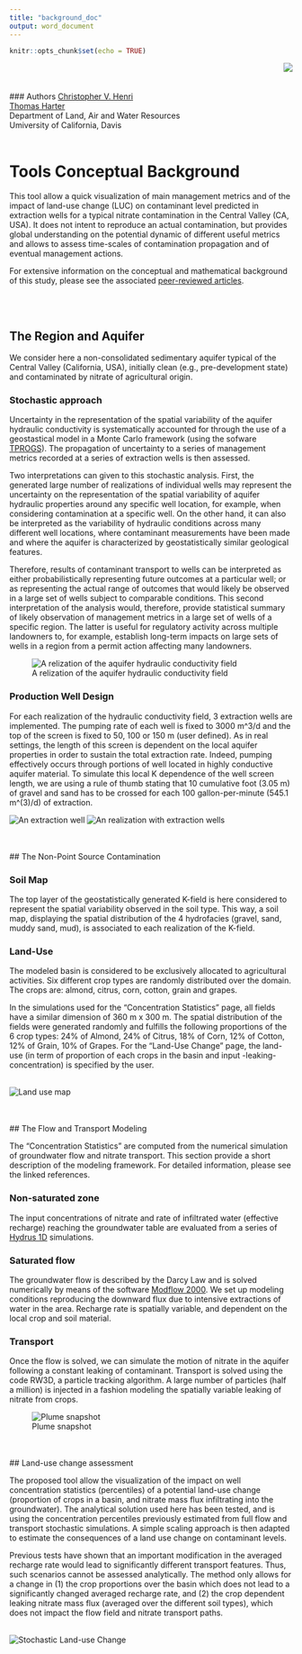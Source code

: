 ```yaml
---
title: "background_doc"
output: word_document
---
```


```r
knitr::opts_chunk$set(echo = TRUE)
```

<img style="float: right;" src="logo_UCD_s.jpg">
<br />
<br />
<br />
### Authors
[Christopher V. Henri](https://gwt.sf.ucdavis.edu/people/chris-henri) <br />
[Thomas Harter](https://gwt.sf.ucdavis.edu/people/thomas-harter) <br />
Department of Land, Air and Water Resources <br />
Umiversity of California, Davis
<br />
<br />


# Tools Conceptual Background
This tool allow a quick visualization of main management metrics and of the impact of land-use change (LUC) on contaminant level predicted in extraction wells for a typical nitrate contamination in the Central Valley (CA, USA).
It does not intent to reproduce an actual contamination, but provides global understanding on the potential dynamic of different useful metrics and allows to assess time-scales of contamination propagation and of eventual management actions.

For extensive information on the conceptual and mathematical background of this study, please see the associated [peer-reviewed articles](https://gwt.sf.ucdavis.edu/publication-or-reference/stochastic-assessment-land-use-change-effect-groundwater-quality).

<br /> <br />

## The Region and Aquifer

We consider here a non-consolidated sedimentary aquifer typical of the Central Valley (California, USA), initially clean (e.g., pre-development state) and contaminated by nitrate of agricultural origin.


### Stochastic approach

Uncertainty in the representation of the spatial variability of the aquifer hydraulic conductivity is systematically accounted for through the use of a geostastical model in a Monte Carlo framework (using the sofware [TPROGS](http://gmsdocs.aquaveo.com/t-progs.pdf)). The propagation of uncertainty to a series of management metrics recorded at a series of extraction wells is then assessed.

Two interpretations can given to this stochastic analysis. First, the generated large number of realizations of individual wells may represent the uncertainty on the representation of the spatial variability of aquifer hydraulic properties around any specific well location, for example, when considering contamination at a specific well. On the other hand, it can also be interpreted as the variability of hydraulic conditions across many different well locations, where contaminant measurements have been made and where the aquifer is characterized by geostatistically similar geological features.

Therefore, results of contaminant transport to wells can be interpreted as either probabilistically representing future outcomes at a particular well; or as representing the actual range of outcomes that would likely be observed in a large set of wells subject to comparable conditions. This second interpretation of the analysis would, therefore, provide statistical summary of likely observation of management metrics in a large set of wells of a specific region. The latter is useful for regulatory activity across multiple landowners to, for example, establish long-term impacts on large sets of wells in a region from a permit action affecting many landowners.

![A relization of the aquifer hydraulic conductivity field](images/Kfield_real2_s.png)



### Production Well Design

For each realization of the hydraulic conductivity field, 3 extraction wells are implemented. The pumping rate of each well is fixed to 3000 m^3/d and the top of the screen is fixed to 50, 100 or 150 m (user defined). As in real settings, the length of this screen is dependent on the local aquifer properties in order to sustain the total extraction rate. Indeed, pumping effectively occurs through portions of well located in highly conductive aquifer material. To simulate this local K dependence of the well screen length, we are using a rule of thumb stating that 10 cumulative foot (3.05 m) of gravel and sand has to be crossed for each 100 gallon-per-minute (545.1 m^(3)/d) of extraction.

![An extraction well](images/zoom_wll.png)
![An realization with extraction wells](images/Kwells_real2.png)


<br /> <br />
## The Non-Point Source Contamination

### Soil Map
The top layer of the geostatistically generated K-field is here considered to represent the spatial variability observed in the soil type. This way, a soil map, displaying the spatial distribution of the 4 hydrofacies (gravel, sand, muddy sand, mud), is associated to each realization of the K-field.


### Land-Use
The modeled basin is considered to be exclusively allocated to agricultural activities. Six different crop types are randomly distributed over the domain. The crops are: almond, citrus, corn, cotton, grain and grapes.

In the simulations used for the "Concentration Statistics" page, all fields have a similar dimension of 360 m x 300 m. The spatial distribution of the fields were generated randomly and fulfills the following proportions of the 6 crop types: 24% of Almond, 24% of Citrus, 18% of Corn, 12% of Cotton, 12% of Grain, 10% of Grapes.
For the "Land-Use Change" page, the land-use (in term of proportion of each crops in the basin and input -leaking- concentration) is specified by the user.

<br />
![Land use map](images/LUs.png)


<br /> <br />
## The Flow and Transport Modeling

The "Concentration Statistics" are computed from the numerical simulation of groundwater flow and nitrate transport. This section provide a short description of the modeling framework. For detailed information, please see the linked references.

### Non-saturated zone
The input concentrations of nitrate and rate of infiltrated water (effective recharge) reaching the groundwater table are evaluated from a series of [Hydrus 1D](https://www.pc-progress.com/en/Default.aspx?hydrus-1d) simulations.


### Saturated flow
The groundwater flow is described by the Darcy Law and is solved numerically by means of the software [Modflow 2000](https://www.usgs.gov/mission-areas/water-resources/science/modflow-and-related-programs).
We set up modeling conditions reproducing the downward flux due to intensive extractions of water in the area. Recharge rate is spatially variable, and dependent on the local crop and soil material.

### Transport
Once the flow is solved, we can simulate the motion of nitrate in the aquifer following a constant leaking of contaminant.
Transport is solved using the code RW3D, a particle tracking algorithm.
A large number of particles (half a million) is injected in a fashion modeling the spatially variable leaking of nitrate from crops.  

![Plume snapshot](images/plume animation_2.gif)

<br /> <br />
## Land-use change assessment

The proposed tool allow the visualization of the impact on well concentration statistics (percentiles) of a potential land-use change (proportion of crops in a basin, and nitrate mass flux infiltrating into the groundwater). The analytical solution used here has been tested, and is using the concentration percentiles previously estimated from full flow and transport stochastic simulations. A simple scaling approach is then adapted to estimate the consequences of a land use change on contaminant levels.

Previous tests have shown that an important modification in the averaged recharge rate would lead to significantly different transport features. Thus, such scenarios cannot be assessed analytically. The method only allows for a change in (1) the crop proportions over the basin which does not lead to a significantly changed averaged recharge rate, and (2) the crop dependent leaking nitrate mass flux (averaged over the different soil types), which does not impact the flow field and nitrate transport paths.

<br />
![Stochastic Land-use Change](images/scheme-01.png)


<br /> <br />
